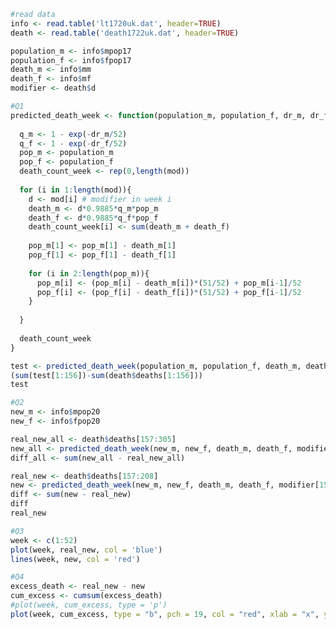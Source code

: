 ```r
#read data
info <- read.table('lt1720uk.dat', header=TRUE)
death <- read.table('death1722uk.dat', header=TRUE)

population_m <- info$mpop17
population_f <- info$fpop17
death_m <- info$mm
death_f <- info$mf
modifier <- death$d
```

```r
#Q1
predicted_death_week <- function(population_m, population_f, dr_m, dr_f, mod){
  
  q_m <- 1 - exp(-dr_m/52)
  q_f <- 1 - exp(-dr_f/52)
  pop_m <- population_m
  pop_f <- population_f
  death_count_week <- rep(0,length(mod)) 
  
  for (i in 1:length(mod)){
    d <- mod[i] # modifier in week i
    death_m <- d*0.9885*q_m*pop_m
    death_f <- d*0.9885*q_f*pop_f
    death_count_week[i] <- sum(death_m + death_f)
    
    pop_m[1] <- pop_m[1] - death_m[1]
    pop_f[1] <- pop_f[1] - death_f[1]
    
    for (i in 2:length(pop_m)){
      pop_m[i] <- (pop_m[i] - death_m[i])*(51/52) + pop_m[i-1]/52
      pop_f[i] <- (pop_f[i] - death_f[i])*(51/52) + pop_f[i-1]/52
    }
    
  }
  
  death_count_week 
}

```


```r
test <- predicted_death_week(population_m, population_f, death_m, death_f, modifier)
(sum(test[1:156])-sum(death$deaths[1:156]))
test
```

```r
#Q2
new_m <- info$mpop20
new_f <- info$fpop20

real_new_all <- death$deaths[157:305]
new_all <- predicted_death_week(new_m, new_f, death_m, death_f, modifier[157:305])
diff_all <- sum(new_all - real_new_all)

real_new <- death$deaths[157:208]
new <- predicted_death_week(new_m, new_f, death_m, death_f, modifier[157:208])
diff <- sum(new - real_new)
diff
real_new
```

```r
#Q3
week <- c(1:52)
plot(week, real_new, col = 'blue')
lines(week, new, col = 'red')
```

```r
#Q4
excess_death <- real_new - new
cum_excess <- cumsum(excess_death)
#plot(week, cum_excess, type = 'p')
plot(week, cum_excess, type = "b", pch = 19, col = "red", xlab = "x", ylab = "y")
```

